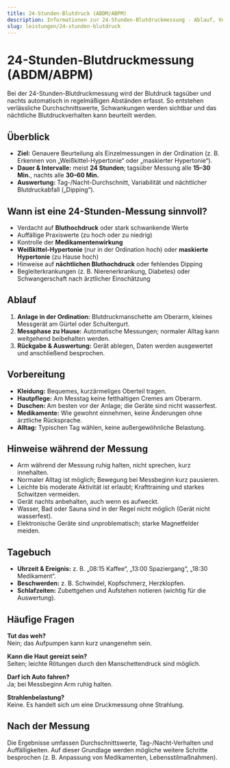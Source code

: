 ```yaml
---
title: 24-Stunden-Blutdruck (ABDM/ABPM)
description: Informationen zur 24-Stunden-Blutdruckmessung - Ablauf, Vorbereitung, Tipps und Auswertung.
slug: leistungen/24-stunden-blutdruck
---
```



# 24-Stunden-Blutdruckmessung (ABDM/ABPM)

Bei der 24-Stunden-Blutdruckmessung wird der Blutdruck tagsüber und nachts automatisch in regelmäßigen Abständen erfasst. So entstehen verlässliche Durchschnittswerte, Schwankungen werden sichtbar und das nächtliche Blutdruckverhalten kann beurteilt werden.

## Überblick

- **Ziel:** Genauere Beurteilung als Einzelmessungen in der Ordination (z. B. Erkennen von „Weißkittel-Hypertonie“ oder „maskierter Hypertonie“).
- **Dauer & Intervalle:** meist **24 Stunden**; tagsüber Messung alle **15–30 Min.**, nachts alle **30–60 Min.**
- **Auswertung:** Tag-/Nacht-Durchschnitt, Variabilität und nächtlicher Blutdruckabfall („Dipping“).

## Wann ist eine 24-Stunden-Messung sinnvoll?

- Verdacht auf **Bluthochdruck** oder stark schwankende Werte
- Auffällige Praxiswerte (zu hoch oder zu niedrig)
- Kontrolle der **Medikamentenwirkung**
- **Weißkittel-Hypertonie** (nur in der Ordination hoch) oder **maskierte Hypertonie** (zu Hause hoch)
- Hinweise auf **nächtlichen Bluthochdruck** oder fehlendes Dipping
- Begleiterkrankungen (z. B. Nierenerkrankung, Diabetes) oder Schwangerschaft nach ärztlicher Einschätzung

## Ablauf

1. **Anlage in der Ordination:** Blutdruckmanschette am Oberarm, kleines Messgerät am Gürtel oder Schultergurt.
2. **Messphase zu Hause:** Automatische Messungen; normaler Alltag kann weitgehend beibehalten werden.
3. **Rückgabe & Auswertung:** Gerät ablegen, Daten werden ausgewertet und anschließend besprochen.

## Vorbereitung

- **Kleidung:** Bequemes, kurzärmeliges Oberteil tragen.
- **Hautpflege:** Am Messtag keine fetthaltigen Cremes am Oberarm.
- **Duschen:** Am besten vor der Anlage; die Geräte sind nicht wasserfest.
- **Medikamente:** Wie gewohnt einnehmen, keine Änderungen ohne ärztliche Rücksprache.
- **Alltag:** Typischen Tag wählen, keine außergewöhnliche Belastung.

## Hinweise während der Messung

- Arm während der Messung ruhig halten, nicht sprechen, kurz innehalten.
- Normaler Alltag ist möglich; Bewegung bei Messbeginn kurz pausieren.
- Leichte bis moderate Aktivität ist erlaubt; Krafttraining und starkes Schwitzen vermeiden.
- Gerät nachts anbehalten, auch wenn es aufweckt.
- Wasser, Bad oder Sauna sind in der Regel nicht möglich (Gerät nicht wasserfest).
- Elektronische Geräte sind unproblematisch; starke Magnetfelder meiden.

## Tagebuch

- **Uhrzeit & Ereignis:** z. B. „08:15 Kaffee“, „13:00 Spaziergang“, „18:30 Medikament“.
- **Beschwerden:** z. B. Schwindel, Kopfschmerz, Herzklopfen.
- **Schlafzeiten:** Zubettgehen und Aufstehen notieren (wichtig für die Auswertung).

## Häufige Fragen

**Tut das weh?**  
Nein; das Aufpumpen kann kurz unangenehm sein.

**Kann die Haut gereizt sein?**  
Selten; leichte Rötungen durch den Manschettendruck sind möglich.

**Darf ich Auto fahren?**  
Ja; bei Messbeginn Arm ruhig halten.

**Strahlenbelastung?**  
Keine. Es handelt sich um eine Druckmessung ohne Strahlung.

## Nach der Messung

Die Ergebnisse umfassen Durchschnittswerte, Tag-/Nacht-Verhalten und Auffälligkeiten. Auf dieser Grundlage werden mögliche weitere Schritte besprochen (z. B. Anpassung von Medikamenten, Lebensstilmaßnahmen).

<ScheduleAppointment></ScheduleAppointment>
